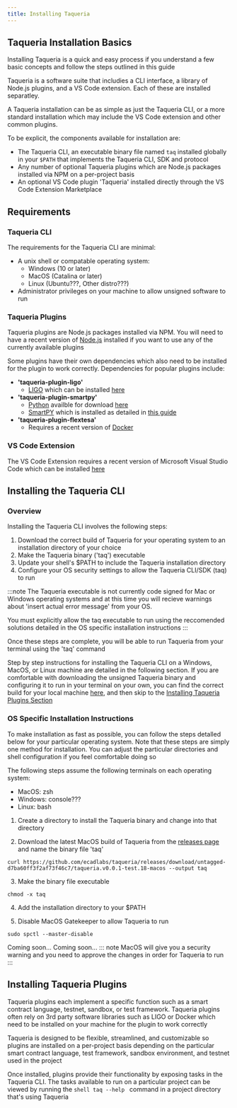 ```yaml
---
title: Installing Taqueria
---
```



<!-- -----
Content Type: How-to Guide

Purpose: To guide a developer through process of installing the Taqueria CLI, basic plugins, and the VS Code Extension 

Audience: Novice to intermediate developers with a very basic understanding of Taqueria and CLI usage

Goal: To provide a simple, easy, and reliable installation process for developers to follow so there is minimal churn due to frustration or inability to use the product due to installation or configuration issues

Questions:
- What do you need to understand about Taqueria to understand the installion process?
- What options are there for installing Taqueria?
- What are the exact steps a user will need to follow for each OS?
- What are the most frequent friction points new users will have?

----- -->

## Taqueria Installation Basics

Installing Taqueria is a quick and easy process if you understand a few basic concepts and follow the steps outlined in this guide

Taqueria is a software suite that includies a CLI interface, a library of Node.js plugins, and a VS Code extension. Each of these are installed separatley. 

A Taqueria installation can be as simple as just the Taqueria CLI, or a more standard installation which may include the VS Code extension and other common plugins.

To be explicit, the components available for installation are:
- The Taqueria CLI, an executable binary file named `taq` installed globally in your `$PATH` that implements the Taqueria CLI, SDK and protocol
- Any number of optional Taqueria plugins which are Node.js packages installed via NPM on a per-project basis
- An optional VS Code plugin 'Taqueria' installed directly through the VS Code Extension Marketplace

## Requirements

### Taqueria CLI

The requirements for the Taqueria CLI are minimal:
- A unix shell or compatable operating system:
    - Windows (10 or later)
    - MacOS (Catalina or later)
    - Linux (Ubuntu???, Other distro???)
- Administrator privileges on your machine to allow unsigned software to run

### Taqueria Plugins

Taqueria plugins are Node.js packages installed via NPM. You will need to have a recent version of [Node.js](https://nodejs.org/) installed if you want to use any of the currently available plugins

Some plugins have their own dependencies which also need to be installed for the plugin to work correctly. Dependencies for popular plugins include: 
- **'taqueria-plugin-ligo'**
    - [LIGO](https://ligolang.org) which can be installed [here](https://ligolang.org/docs/intro/installation/)
- **'taqueria-plugin-smartpy'**
    - [Python](https://www.python.org/) availble for download [here](https://www.python.org/downloads/)
    - [SmartPY](https://smartpy.io/) which is installed as detailed in [this guide](https://smartpy.io/docs/cli/#direct-installation)
- **'taqueria-plugin-flextesa'**
    - Requires a recent version of [Docker](https://www.docker.com/)

### VS Code Extension

The VS Code Extension requires a recent version of Microsoft Visual Studio Code which can be installed [here](https://code.visualstudio.com/) 

## Installing the Taqueria CLI

### Overview

Installing the Taqueria CLI involves the following steps:

1. Download the correct build of Taqueria for your operating system to an installation directory of your choice
2. Make the Taqueria binary ('taq') executable
3. Update your shell's $PATH to include the Taqueria installation directory
4. Configure your OS security settings to allow the Taqueria CLI/SDK (taq) to run

:::note
The Taqueria executable is not currently code signed for Mac or Windows operating systems and at this time you will recieve warnings about 'insert actual error message' from your OS.

You must explicitly allow the taq executable to run using the reccomended solutions detailed in the OS specific installation instructions
:::

Once these steps are complete, you will be able to run Taqueria from your terminal using the 'taq' command

Step by step instructions for installing the Taqueria CLI on a Windows, MacOS, or Linux machine are detailed in the following section. If you are comfortable with downloading the unsigned Taqueria binary and configuring it to run in your terminal on your own, you can find the correct build for your local machine [here](https://github.com/ecadlabs/taqueria/releases), and then skip to the [Installing Taqueria Plugins Section](#installing-taqueria-pluginsz) 

### OS Specific Installation Instructions

To make installation as fast as possible, you can follow the steps detalled below for your particular operating system. Note that these steps are simply one method for installation. You can adjust the particular directories and shell configuration if you feel comfortable doing so

The following steps assume the following terminals on each operating system:
- MacOS: zsh
- Windows: console???
- Linux: bash


<Tabs groupId="operating-systems">
<TabItem value="mac" label="MacOS">
  
1. Create a directory to install the Taqueria binary and change into that directory

2. Download the latest MacOS build of Taqueria from the [releases page](https://github.com/ecadlabs/taqueria/releases/) and name the binary file 'taq'
```shell
curl https://github.com/ecadlabs/taqueria/releases/download/untagged-d7ba60ff3f2af73f46c7/taqueria.v0.0.1-test.18-macos --output taq
```

3. Make the binary file executable
```shell
chmod -x taq
```

4. Add the installation directory to your $PATH

5. Disable MacOS Gatekeeper to allow Taqueria to run
```shell
sudo spctl --master-disable
```
</TabItem>
<TabItem value="win" label="Windows">Coming soon...</TabItem>
<TabItem value="lnx" label="Linux">Coming soon...</TabItem>
</Tabs>
::: note
    MacOS will give you a security warning and you need to approve the changes in order for Taqueria to run
    :::

## Installing Taqueria Plugins

Taqueria plugins each implement a specific function such as a smart contract language, testnet, sandbox, or test framework. Taqueria plugins often rely on 3rd party software libraries such as LIGO or Docker which need to be installed on your machine for the plugin to work correctly

Taqueria is designed to be flexible, streamlined, and customizable so plugins are installed on a per-project basis depending on the particular smart contract language, test framework, sandbox environment, and testnet used in the project

Once installed, plugins provide their functionality by exposing tasks in the Taqueria CLI. The tasks available to run on a particular project can be viewed by running the ```shell taq --help ``` command in a project directory that's using Taqueria 



